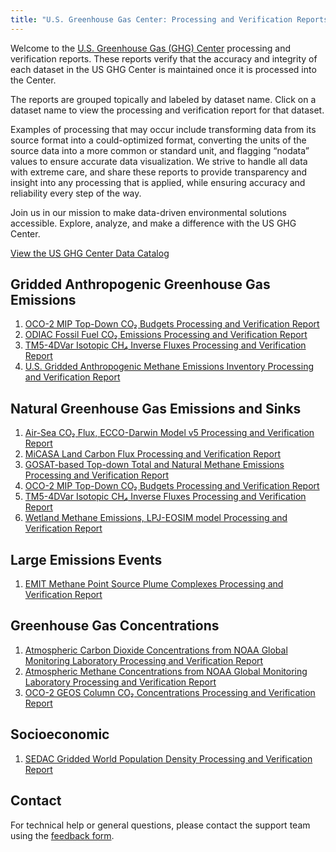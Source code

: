 ```yaml
---
title: "U.S. Greenhouse Gas Center: Processing and Verification Reports"
---
```


Welcome to the [U.S. Greenhouse Gas (GHG) Center](https://earth.gov/ghgcenter) processing and verification reports. These reports verify that the accuracy and integrity of each dataset in the US GHG Center is maintained once it is processed into the Center.

The reports are grouped topically and labeled by dataset name. Click on a dataset name to view the processing and verification report for that dataset.

Examples of processing that may occur include transforming data from its source format into a could-optimized format, converting the units of the source data into a more common or standard unit, and flagging "nodata" values to ensure accurate data visualization. We strive to handle all data with extreme care, and share these reports to provide transparency and insight into any processing that is applied, while ensuring accuracy and reliability every step of the way.

Join us in our mission to make data-driven environmental solutions accessible.
Explore, analyze, and make a difference with the US GHG Center.

[View the US GHG Center Data Catalog](https://earth.gov/ghgcenter/data-catalog)

## Gridded Anthropogenic Greenhouse Gas Emissions
1. [OCO-2 MIP Top-Down CO₂ Budgets Processing and Verification Report](processing_and_verification_reports/oco2-mip-co2budget-yeargrid-v1_Processing and Verification Report.qmd)
2. [ODIAC Fossil Fuel CO₂ Emissions Processing and Verification Report](processing_and_verification_reports/odiac-ffco2-monthgrid-v2022_Processing and Verification Report.qmd)
3. [TM5-4DVar Isotopic CH₄ Inverse Fluxes Processing and Verification Report](processing_and_verification_reports/tm54dvar-ch4flux-monthgrid-v1_Processing and Verification Report.qmd)
4. [U.S. Gridded Anthropogenic Methane Emissions Inventory Processing and Verification Report](processing_and_verification_reports/epa-ch4emission-grid-v2express_Processing and Verification Report.qmd)

## Natural Greenhouse Gas Emissions and Sinks
1. [Air-Sea CO₂ Flux, ECCO-Darwin Model v5 Processing and Verification Report](processing_and_verification_reports/eccodarwin-co2flux-monthgrid-v5_Processing and Verification Report.qmd)
2. [MiCASA Land Carbon Flux Processing and Verification Report](processing_and_verification_reports/micasa-carbonflux-daygrid-v1_Processing and Verification Report.qmd)
3. [GOSAT-based Top-down Total and Natural Methane Emissions Processing and Verification Report](processing_and_verification_reports/gosat-based-ch4budget-yeargrid-v1_Processing and Verification Report.qmd)
4. [OCO-2 MIP Top-Down CO₂ Budgets Processing and Verification Report](processing_and_verification_reports/oco2-mip-co2budget-yeargrid-v1_Processing and Verification Report.qmd)
5. [TM5-4DVar Isotopic CH₄ Inverse Fluxes Processing and Verification Report](processing_and_verification_reports/tm54dvar-ch4flux-monthgrid-v1_Processing and Verification Report.qmd)
6. [Wetland Methane Emissions, LPJ-EOSIM model Processing and Verification Report](processing_and_verification_reports/lpjeosim-wetlandch4-grid-v2_Processing and Verification Report.qmd)

## Large Emissions Events
1. [EMIT Methane Point Source Plume Complexes Processing and Verification Report](processing_and_verification_reports/emit-ch4plume-v1_Processing and Verification Report.qmd)

## Greenhouse Gas Concentrations
1. [Atmospheric Carbon Dioxide Concentrations from NOAA Global Monitoring Laboratory Processing and Verification Report](processing_and_verification_reports/noaa-gggrn-co2-concentrations_Processing and Verification Report.qmd)
2. [Atmospheric Methane Concentrations from NOAA Global Monitoring Laboratory Processing and Verification Report](processing_and_verification_reports/noaa-gggrn-ch4-concentrations_Processing and Verification Report.qmd)
3. [OCO-2 GEOS Column CO₂ Concentrations Processing and Verification Report](processing_and_verification_reports/oco2geos-co2-daygrid-v10r_Processing and Verification Report.qmd)

## Socioeconomic
1. [SEDAC Gridded World Population Density Processing and Verification Report](processing_and_verification_reports/sedac-popdensity-yeargrid5yr-v4.11_Processing and Verification Report.qmd)

## Contact

For technical help or general questions, please contact the support team using the [feedback form](https://docs.google.com/forms/d/e/1FAIpQLSeVWCrnca08Gt_qoWYjTo6gnj1BEGL4NCUC9VEiQnXA02gzVQ/viewform).